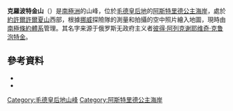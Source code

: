 {{coord|71|54|S|6|35|E|source:GNIS|display=title}}

'''克羅波特金山'''（{{lang-en|Mount Kropotkin}}）是[[南極洲|南極洲]]的山峰，位於[[毛德皇后地|毛德皇后地]]的[[阿斯特里德公主海岸|阿斯特里德公主海岸]]，處於[[約許爾許爾夏山|約許爾許爾夏山]]西部，根據[[挪威|挪威]]探險隊的測量和拍攝的空中照片繪入地圖，現時由[[南極條約體系|南極條約體系]]管理。其名字来源于俄罗斯无政府主义者[[彼得·阿列克谢耶维奇·克鲁泡特金|彼得·阿列克谢耶维奇·克鲁泡特金]]。

==參考資料==
*{{cite gnis | type = antarid | id = 8249| name = Mount Kropotkin | accessdate = 2013-05-20}}
*{{usgs-gazetteer|id=8249}}

{{DEFAULTSORT:Mount Kropotkin}}
[[Category:毛德皇后地山峰|Category:毛德皇后地山峰]]
[[Category:阿斯特里德公主海岸|Category:阿斯特里德公主海岸]]


{{PrincessAstridCoast-geo-stub}}